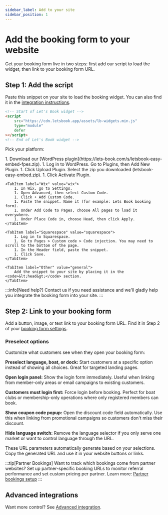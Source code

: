 ```yaml
---
sidebar_label: Add to your site
sidebar_position: 1
---
```



# Add the booking form to your website

Get your booking form live in two steps: first add our script to load the widget, then link to your booking form URL.

## Step 1: Add the script

Paste this snippet on your site to load the booking widget. You can also find it in the [integration instructions](https://dashboard.letsbook.app/booking-form/integration-instructions).

```html
<!-- Start of Let's Book widget -->
<script
    src="https://cdn.letsbook.app/assets/lb-widgets.min.js"
    type="module"
    defer
></script>
<!-- End of Let's Book widget -->
```

Pick your platform:

<Tabs queryString="platform">
    <TabItem label="WordPress" value="wordpress" default>
        1. Download our [WordPress plugin](https://lets-book.com/s/letsbook-easy-embed-fpes.zip).
        1. Log in to WordPress. Go to Plugins, then Add New Plugin.
        1. Click Upload Plugin. Select the zip you downloaded (letsbook-easy-embed.zip).
        1. Click Activate Plugin.
    </TabItem>

    <TabItem label="Wix" value="wix">
        1. In Wix, go to Settings.
        1. Open Advanced, then select Custom Code.
        1. Click + Add Custom Code.
        1. Paste the snippet. Name it (for example: Lets Book booking form).
        1. Under Add Code to Pages, choose All pages to load it everywhere.
        1. Under Place Code in, choose Head, then click Apply.
    </TabItem>

    <TabItem label="Squarespace" value="squarespace">
        1. Log in to Squarespace.
        1. Go to Pages > Custom code > Code injection. You may need to scroll to the bottom of the page.
        1. In the Header field, paste the snippet.
        1. Click Save.
    </TabItem>

    <TabItem label="Other" value="general">
        Add the snippet to your site by placing it in the <code>&lt;head&gt;</code> section.
    </TabItem>

</Tabs>

:::info[Need help?]
Contact us if you need assistance and we'll gladly help you integrate the booking form into your site.
:::

## Step 2: Link to your booking form

Add a button, image, or text link to your booking form URL. Find it in Step 2 of your [booking form settings](https://dashboard.letsbook.app/booking-form/integration-instructions).

### Preselect options

Customize what customers see when they open your booking form:

**Preselect language, boat, or dock:** Start customers at a specific option instead of showing all choices. Great for targeted landing pages.

**Open login panel:** Show the login form immediately. Useful when linking from member-only areas or email campaigns to existing customers.

**Customers must login first:** Force login before booking. Perfect for boat clubs or membership-only operations where only registered members can book.

**Show coupon code popup:** Open the discount code field automatically. Use this when linking from promotional campaigns so customers don't miss their discount.

**Hide language switch:** Remove the language selector if you only serve one market or want to control language through the URL.

These URL parameters automatically generate based on your selections. Copy the generated URL and use it in your website buttons or links.

:::tip[Partner Bookings]
Want to track which bookings come from partner websites? Set up partner-specific booking URLs to monitor referral performance and set custom pricing per partner. Learn more: [Partner bookings setup](/guides/settings/dive-deeper/partner-bookings)
:::

## Advanced integrations

Want more control? See [Advanced integration](/guides/settings/dive-deeper/advanced-integration).
